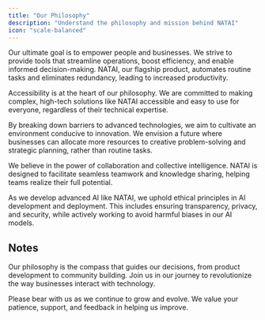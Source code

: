 ```yaml
---
title: "Our Philosophy"
description: "Understand the philosophy and mission behind NATAI"
icon: "scale-balanced"
---
```


<Info>
  Our ultimate goal is to empower people and businesses. We strive to provide
  tools that streamline operations, boost efficiency, and enable informed
  decision-making. NATAI, our flagship product, automates routine tasks and
  eliminates redundancy, leading to increased productivity.
</Info>

<Tabs>
  <Tab title="Making Advanced Technology Accessible">

Accessibility is at the heart of our philosophy. We are committed to making complex, high-tech solutions like NATAI accessible and easy to use for everyone, regardless of their technical expertise.

  </Tab>

  <Tab title="Fostering Innovation">

By breaking down barriers to advanced technologies, we aim to cultivate an environment conducive to innovation. We envision a future where businesses can allocate more resources to creative problem-solving and strategic planning, rather than routine tasks.

  </Tab>

  <Tab title="Enhancing Collaboration">

We believe in the power of collaboration and collective intelligence. NATAI is designed to facilitate seamless teamwork and knowledge sharing, helping teams realize their full potential.

  </Tab>

  <Tab title="Commitment to Ethical AI">

As we develop advanced AI like NATAI, we uphold ethical principles in AI development and deployment. This includes ensuring transparency, privacy, and security, while actively working to avoid harmful biases in our AI models.

  </Tab>
</Tabs>

## Notes

Our philosophy is the compass that guides our decisions, from product
development to community building. Join us in our journey to revolutionize the
way businesses interact with technology.

Please bear with us as we continue to grow and evolve. We value your patience,
support, and feedback in helping us improve.
